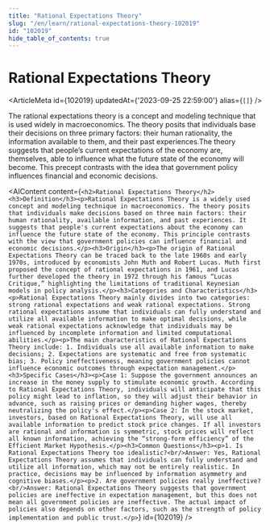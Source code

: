 ```yaml
---
title: "Rational Expectations Theory"
slug: "/en/learn/rational-expectations-theory-102019"
id: "102019"
hide_table_of_contents: true
---
```



# Rational Expectations Theory

<ArticleMeta id={102019} updatedAt={'2023-09-25 22:59:00'} alias={`[]`} />
<div className='border-solid border-b border-t-0 my-4 border-[var(--ifm-color-gray-300)]' />

The rational expectations theory is a concept and modeling technique that is used widely in macroeconomics. The theory posits that individuals base their decisions on three primary factors: their human rationality, the information available to them, and their past experiences.The theory suggests that people’s current expectations of the economy are, themselves, able to influence what the future state of the economy will become. This precept contrasts with the idea that government policy influences financial and economic decisions.

<AIContent content={`<h2>Rational Expectations Theory</h2><h3>Definition</h3><p>Rational Expectations Theory is a widely used concept and modeling technique in macroeconomics. The theory posits that individuals make decisions based on three main factors: their human rationality, available information, and past experiences. It suggests that people's current expectations about the economy can influence the future state of the economy. This principle contrasts with the view that government policies can influence financial and economic decisions.</p><h3>Origin</h3><p>The origin of Rational Expectations Theory can be traced back to the late 1960s and early 1970s, introduced by economists John Muth and Robert Lucas. Muth first proposed the concept of rational expectations in 1961, and Lucas further developed the theory in 1972 through his famous “Lucas Critique,” highlighting the limitations of traditional Keynesian models in policy analysis.</p><h3>Categories and Characteristics</h3><p>Rational Expectations Theory mainly divides into two categories: strong rational expectations and weak rational expectations. Strong rational expectations assume that individuals can fully understand and utilize all available information to make optimal decisions, while weak rational expectations acknowledge that individuals may be influenced by incomplete information and limited computational abilities.</p><p>The main characteristics of Rational Expectations Theory include: 1. Individuals use all available information to make decisions; 2. Expectations are systematic and free from systematic bias; 3. Policy ineffectiveness, meaning government policies cannot influence economic outcomes through expectation management.</p><h3>Specific Cases</h3><p>Case 1: Suppose the government announces an increase in the money supply to stimulate economic growth. According to Rational Expectations Theory, individuals will anticipate that this policy might lead to inflation, so they will adjust their behavior in advance, such as raising prices or demanding higher wages, thereby neutralizing the policy's effect.</p><p>Case 2: In the stock market, investors, based on Rational Expectations Theory, will use all available information to predict stock price changes. If all investors are rational and information is symmetric, stock prices will reflect all known information, achieving the “strong-form efficiency” of the Efficient Market Hypothesis.</p><h3>Common Questions</h3><p>1. Is Rational Expectations Theory too idealistic?<br/>Answer: Yes, Rational Expectations Theory assumes that individuals can fully understand and utilize all information, which may not be entirely realistic. In practice, decisions may be influenced by information asymmetry and cognitive biases.</p><p>2. Are government policies really ineffective?<br/>Answer: Rational Expectations Theory suggests that government policies are ineffective in expectation management, but this does not mean all government policies are ineffective. The actual impact of policies also depends on other factors, such as the strength of policy implementation and public trust.</p>`} id={102019} />
